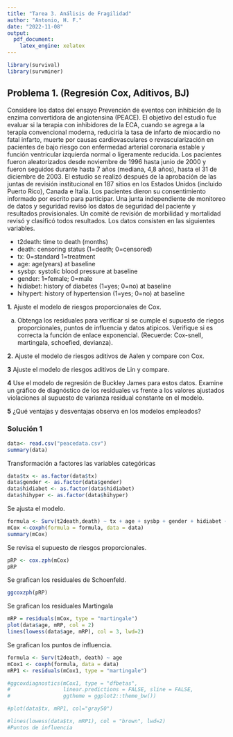 ```yaml
---
title: "Tarea 3. Análisis de Fragilidad"
author: "Antonio, H. F."
date: "2022-11-08"
output:
  pdf_document:
    latex_engine: xelatex
---
```


```r
library(survival)
library(survminer)
```


## Problema 1. (Regresión Cox, Aditivos, BJ)

Considere los datos del ensayo Prevención de eventos con inhibición de la enzima convertidora de angiotensina (PEACE). El objetivo del estudio fue evaluar si la terapia con inhibidores de la ECA, cuando se agrega a la terapia convencional moderna, reduciría la tasa de infarto de miocardio no fatal infarto, muerte por causas cardiovasculares o revascularización en pacientes de bajo riesgo con enfermedad arterial coronaria estable y función ventricular izquierda normal o ligeramente reducida. Los pacientes fueron aleatorizados desde noviembre de 1996 hasta junio de 2000 y fueron seguidos durante hasta 7 años (mediana, 4,8 años), hasta el 31 de diciembre de 2003. El estudio se realizó después de la aprobación de las juntas de revisión institucional en 187 sitios en los Estados Unidos (incluido Puerto Rico), Canada e Italia. Los pacientes dieron su consentimiento informado por escrito para participar. Una junta independiente de monitoreo de datos y seguridad revisó los datos de seguridad del paciente y resultados provisionales. Un comité de revisión de morbilidad y mortalidad revisó y clasificó todos resultados. Los datos consisten en las siguientes variables.

  * t2death: time to death (months)
  * death: censoring status (1=death; 0=censored)
  * tx: 0=standard 1=treatment
  * age: age(years) at baseline
  * sysbp: systolic blood pressure at baseline
  * gender: 1=female; 0=male
  * hidiabet: history of diabetes (1=yes; 0=no) at baseline
  * hihypert: history of hypertension (1=yes; 0=no) at baseline


**1.** Ajuste el modelo de riesgos proporcionales de Cox.

  a) Obtenga los residuales para verificar si se cumple el supuesto de riegos proporcionales, puntos de influencia y datos atipicos. Verifique si es correcta la función de enlace exponencial. (Recuerde: Cox-snell, martingala, schoefied, devianza).
  
**2.** Ajuste el modelo de riesgos aditivos de Aalen y compare con Cox.
  
**3** Ajuste el modelo de riesgos aditivos de Lin y compare.

**4** Use el modelo de regresión de Buckley James para estos datos. Examine un gráfico de diagnóstico de
los residuales vs frente a los valores ajustados violaciones al supuesto de varianza residual constante en
el modelo.

**5** ¿Qué ventajas y desventajas observa en los modelos empleados?



### Solución 1


```r
data<- read.csv("peacedata.csv")
summary(data)
```

Transformación a factores las variables categóricas

```r
data$tx <- as.factor(data$tx)
data$gender <- as.factor(data$gender)
data$hidiabet <- as.factor(data$hidiabet)
data$hihyper <- as.factor(data$hihyper)
```

Se ajusta el modelo.

```r
formula <- Surv(t2death,death) ~ tx + age + sysbp + gender + hidiabet + hihypert
mCox <-coxph(formula = formula, data = data)
summary(mCox)
```

Se revisa el supuesto de riesgos proporcionales.

```r
pRP <- cox.zph(mCox)
pRP
```

Se grafican los residuales de Schoenfeld.

```r
ggcoxzph(pRP)
```

Se grafican los residuales Martingala

```r
mRP = residuals(mCox, type = "martingale")
plot(data$age, mRP, col = 2)
lines(lowess(data$age, mRP), col = 3, lwd=2)
```

Se grafican los puntos de influencia.

```r
formula <- Surv(t2death, death) ~ age 
mCox1 <- coxph(formula, data = data)
mRP1 <- residuals(mCox1, type = "martingale")

#ggcoxdiagnostics(mCox1, type = "dfbetas", 
#                 linear.predictions = FALSE, sline = FALSE, 
#                 ggtheme = ggplot2::theme_bw())

#plot(data$tx, mRP1, col="gray50")

#lines(lowess(data$tx, mRP1), col = "brown", lwd=2)
#Puntos de influencia 
```



